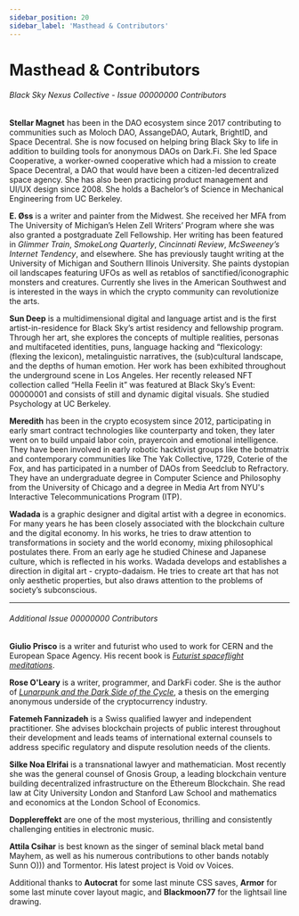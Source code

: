 ```yaml
---
sidebar_position: 20
sidebar_label: 'Masthead & Contributors'
---
```


# Masthead & Contributors

###### Black Sky Nexus Collective - Issue 00000000 Contributors 

**Stellar Magnet** has been in the DAO ecosystem since 2017 contributing to communities such as Moloch DAO, AssangeDAO, Autark, BrightID, and Space Decentral. She is now focused on helping bring Black Sky to life in addition to building tools for anonymous DAOs on Dark.Fi. She led Space Cooperative, a worker-owned cooperative which had a mission to create Space Decentral, a DAO that would have been a citizen-led decentralized space agency. She has also been practicing product management and UI/UX design since 2008. She holds a Bachelor’s of Science in Mechanical Engineering from UC Berkeley.

**E. Øss** is a writer and painter from the Midwest. She received her MFA from The University of Michigan’s Helen Zell Writers’ Program where she was also granted a postgraduate Zell Fellowship. Her writing has been featured in _Glimmer Train_, _SmokeLong Quarterly_, _Cincinnati Review_, _McSweeney’s Internet Tendency_, and elsewhere. She has previously taught writing at the University of Michigan and Southern Illinois University. She paints dystopian oil landscapes featuring UFOs as well as retablos of sanctified/iconographic monsters and creatures. Currently she lives in the American Southwest and is interested in the ways in which the crypto community can revolutionize the arts. 

**Sun Deep** is a multidimensional digital and language artist and is the first artist-in-residence for Black Sky’s artist residency and fellowship program. Through her art, she explores the concepts of multiple realities, personas and multifaceted identities, puns, language hacking and “flexicology: (flexing the lexicon), metalinguistic narratives, the (sub)cultural landscape, and the depths of human emotion. Her work has been exhibited throughout the underground scene in Los Angeles. Her recently released NFT collection called “Hella Feelin it” was featured at Black Sky’s Event: 00000001 and consists of still and dynamic digital visuals. She studied Psychology at UC Berkeley.  

**Meredith** has been in the crypto ecosystem since 2012, participating in early smart contract technologies like counterparty and token, they later went on to build unpaid labor coin, prayercoin and emotional intelligence. They have been involved in early robotic hacktivist groups like the botmatrix and  contemporary  communities like The Yak Collective, 1729, Coterie of the Fox, and has participated in a number of DAOs from Seedclub to Refractory. They have an undergraduate degree in Computer Science and Philosophy from the University of Chicago and a degree in Media Art from NYU's Interactive Telecommunications Program (ITP).

**Wadada** is a graphic designer and digital artist with a degree in economics. For many years he has been closely associated with the blockchain culture and the digital economy. In his works, he tries to draw attention to transformations in society and the world economy, mixing philosophical postulates there. From an early age he studied Chinese and Japanese culture, which is reflected in his works. Wadada develops and establishes a direction in digital art - crypto-dadaism. He tries to create art that has not only aesthetic properties, but also draws attention to the problems of society’s subconscious.

---

###### Additional Issue 00000000 Contributors 

**Giulio Prisco** is a writer and futurist who used to work for CERN and the European Space Agency. His recent book is _[Futurist spaceflight meditations](https://www.amazon.com/Futurist-spaceflight-meditations-Giulio-Prisco/dp/B096LPPVSR/ref=tmm_pap_swatch_0?_encoding=UTF8&qid=&sr=)_. 

**Rose O'Leary** is a writer, programmer, and DarkFi coder. She is the author of _[Lunarpunk and the Dark Side of the Cycle](https://www.egirlcapital.com/writings/107533289)_, a thesis on the emerging anonymous underside of the cryptocurrency industry. 

**Fatemeh Fannizadeh** is a Swiss qualified lawyer and independent practitioner. She advises blockchain projects of public interest throughout their development and leads teams of international external counsels to address specific regulatory and dispute resolution needs of the clients.

**Silke Noa Elrifai** is a transnational lawyer and mathematician. Most recently she was the general counsel of Gnosis Group, a leading blockchain venture building decentralized infrastructure on the Ethereum Blockchain. She read law at City University London and Stanford Law School and mathematics and economics at the London School of Economics.

**Dopplereffekt** are one of the most mysterious, thrilling and consistently challenging entities in electronic music. 

**Attila Csihar** is best known as the singer of seminal black metal band Mayhem, as well as his numerous contributions to other bands notably Sunn O))) and Tormentor. His latest project is Void ov Voices.

Additional thanks to **Autocrat** for some last minute CSS saves, **Armor** for some last minute cover layout magic, and **Blackmoon77** for the lightsail line drawing.